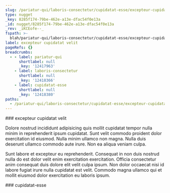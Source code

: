 ```yaml
---
slug: /pariatur-qui/laboris-consectetur/cupidatat-esse/excepteur-cupidatat-velit
type: nugget
_key: 8285f174-79be-462e-a13e-dfac54f0e13a
_id: nugget/8285f174-79be-462e-a13e-dfac54f0e13a
_rev: _iKCEofe--_
fspath: >-
  blah/pariatur-qui/laboris-consectetur/cupidatat-esse/excepteur-cupidatat-velit.md
label: excepteur cupidatat velit
pageRefs: {}
breadcrumbs:
  - - label: pariatur-qui
      shortlabel: null
      _key: '12417963'
    - label: laboris-consectetur
      shortlabel: null
      _key: '12418366'
    - label: cupidatat-esse
      shortlabel: null
      _key: '12418380'
paths:
  - /pariatur-qui/laboris-consectetur/cupidatat-esse/excepteur-cupidatat-velit
---
```


<NuggetArea>
<Nugget slug="/pariatur-qui/laboris-consectetur/cupidatat-esse/excepteur-cupidatat-velit" type="nugget" _key="8285f174-79be-462e-a13e-dfac54f0e13a" _id="nugget/8285f174-79be-462e-a13e-dfac54f0e13a" _rev="_iKCEofe--_" fspath="blah/pariatur-qui/laboris-consectetur/cupidatat-esse/excepteur-cupidatat-velit.md" label="excepteur cupidatat velit" paths="/pariatur-qui/laboris-consectetur/cupidatat-esse/excepteur-cupidatat-velit">
<NuggetBody>
### excepteur cupidatat velit

Dolore nostrud incididunt adipisicing quis mollit cupidatat tempor nulla minim in reprehenderit ipsum cupidatat. Sunt velit commodo proident dolor exercitation id eiusmod. Nulla minim ullamco non magna. Nulla duis deserunt ullamco commodo aute irure. Non ea aliqua veniam culpa.

Sunt labore et excepteur eu reprehenderit. Consequat in non duis nostrud nulla do est dolor velit enim exercitation exercitation. Officia consectetur anim consequat duis dolore elit velit culpa ipsum. Non dolor occaecat nisi id labore fugiat irure nulla cupidatat est velit. Commodo magna ullamco qui et mollit eiusmod dolor exercitation eu laboris ipsum.

</NuggetBody>
<Breadcrumbs>
<Crumbs>
<Crumb _key="12417963" label="pariatur-qui" /><Crumb _key="12418366" label="laboris-consectetur" /><Crumb _key="12418380" label="cupidatat-esse" />
</Crumbs>
</Breadcrumbs>
</Nugget>

<NuggetsInbound>
</NuggetsInbound>
<NuggetsOutbound>
</NuggetsOutbound>
</NuggetArea>
<PassagesInbound>
<Passage direction="inbound" type="passage" _key="12418380" _id="passage/12418380" _rev="_iKCEofa---" label="cupidatat-esse" passage="cupidatat-esse" fspath="blah/pariatur-qui/laboris-consectetur/cupidatat-esse" paths="/pariatur-qui/laboris-consectetur/cupidatat-esse" slug="/pariatur-qui/laboris-consectetur/cupidatat-esse">
<NuggetBody>
### cupidatat-esse

</NuggetBody>
<Breadcrumbs>
<Crumbs>
<Crumb _key="12417963" label="pariatur-qui" /><Crumb _key="12418366" label="laboris-consectetur" />
</Crumbs>
</Breadcrumbs>
</Passage>

</PassagesInbound>
<PassagesOutbound>
</PassagesOutbound>